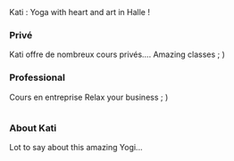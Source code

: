 ---
---

<Section
  backgroundImageName="nature-chill.JPG"
  className="section--text-emphasized section--text-light"
>
  <Cell className="section__footer section__footer--center">
    Kati : Yoga with heart and art in Halle !
  </Cell>
</Section>

<Grid>
  <Item className="ml-3 mt-3 col-grid__item--50vh">
    <h3>Privé</h3>
    Kati offre de nombreux cours privés....
  </Item>
  <Item
    className="col-grid__item--50vh text--light text--emphasized"
    backgroundImageName="meditation.jpg"
  >
    Amazing classes ; )
  </Item>
</Grid>

<Grid>
  <Item className="ml-3 mt-3 col-grid__item--50vh">
    <h3>Professional</h3>
    Cours en entreprise
  </Item>
  <Item
    className="col-grid__item--50vh text--light text--emphasized"
    backgroundImageName="meditation.jpg"
  >
    Relax your business ; )
  </Item>
</Grid>

<Grid>
  <Item
    className="mt-3 col-grid__item--50vh col-grid__item--links"
    
  >
  
  <Image name="nature-chill.JPG"></Image>

  </Item>
  <Item className="ml-3 mt-3 col-grid_item--50vh col-grid__item--right">
    <h3>About Kati</h3>
    Lot to say about this amazing Yogi...
  </Item>
</Grid>
